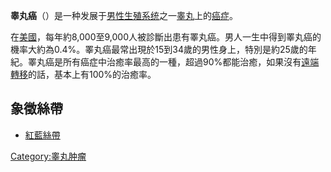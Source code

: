 {{medical}}
{{Infobox disease
|  Name           = 睾丸癌<br>Testicular cancer
|  Image          = Seminoma of the Testis.jpg
|  Caption        = 根治性[[睾丸切除术|睾丸切除术]]后的 7.4 × 5.5-cm [[精原细胞瘤|精原细胞瘤]]标本
|  field =  [[肿瘤学|肿瘤学]]
|  DiseasesDB     = 12966
|  ICD10          = {{ICD10|C|62||c|60}}
|  ICD9           = {{ICD9|186.9}}
|  ICDO           =
|  OMIM           = 273300
|  MedlinePlus    = 001288
|  eMedicineSubj  = med
|  eMedicineTopic = 2250
|  eMedicine_mult = {{eMedicine2|med|3232}} {{eMedicine2|med|863}}
|  MeshID         = D013736
}}
'''睾丸癌'''（{{lang-en|Testicular cancer}}）是一种发展于[[男性生殖系统|男性生殖系统]]之一[[睾丸|睾丸]]上的[[癌症|癌症]]。

在[[美國|美國]]，每年約8,000至9,000人被診斷出患有睪丸癌。男人一生中得到睪丸癌的機率大約為0.4%。睪丸癌最常出現於15到34歲的男性身上，特別是約25歲的年紀。睪丸癌是所有癌症中治癒率最高的一種，超過90%都能治癒，如果沒有[[遠端轉移|遠端轉移]]的話，基本上有100%的治癒率。

== 象徵絲帶 ==
* [[紅藍絲帶|紅藍絲帶]]
{{男性骨盆與生殖器疾病}}
{{Authority control}}
{{med-stub}}

[[Category:睾丸肿瘤|Category:睾丸肿瘤]]